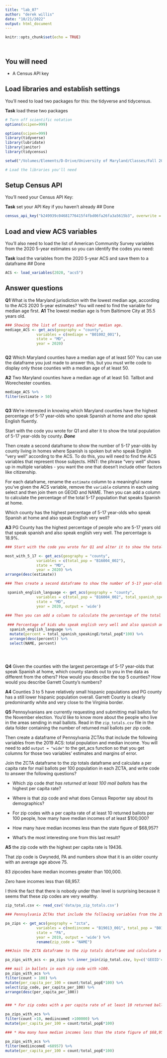 ```yaml
---
title: "lab_07"
author: "derek willis"
date: "10/21/2022"
output: html_document
---
```


```r
knitr::opts_chunk$set(echo = TRUE)




```

## You will need

* A Census API key

## Load libraries and establish settings

You'll need to load two packages for this: the tidyverse and tidycensus.

**Task** load these two packages

```r
# Turn off scientific notation
options(scipen=999)

options(scipen=999)
library(tidyverse)
library(lubridate)
library(janitor)
library(tidycensus)

setwd("/Volumes/Elements/D-Drive/University of Maryland/Classes/Fall 2022/Data Journalism/Github Repository/Data_Journalism_2022_Fall/labs/lab_07/")

# Load the libraries you'll need

```

## Setup Census API

You'll need your Census API Key:

**Task** set your API Key if you haven't already
## Done

```r
census_api_key("b249939c04681776415f4fbd06fa26fa3a5615b3", overwrite = =TRUE)
```

## Load and view ACS variables

You'll also need to load the list of American Community Survey variables from the 2020 5-year estimates so you can identify the codes you need:

**Task** load the variables from the 2020 5-year ACS and save them to a dataframe
## Done
```r

ACS <- load_variables(2020, "acs5")


```

## Answer questions

**Q1** What is the Maryland jurisdiction with the lowest median age, according to the ACS 2020 5-year estimates? You will need to find the variable for median age first.
**A1** The lowest median age is from Baltimore City at 35.5 years old. 

```r

### Showing the list of countys and their median age.
mediage_ACS <- get_acs(geography = "county",
              variables = c(mediage = "B01002_001"),
              state = "MD",
              year = 2020)



```

**Q2** Which Maryland counties have a median age of at least 50? You can use the dataframe you just made to answer this, but you must write code to display only those counties with a median age of at least 50.

**A2** Two Maryland counties have a median age of at least 50. Tallbot and Worechester counties. 

```r

mediage_ACS %>% 
filter(estimate > 50)



```

**Q3** We're interested in knowing which Maryland counties have the highest percentage of 5-17 year-olds who speak Spanish at home and *also* speak English fluently. 

Start with the code you wrote for Q1 and alter it to show the total population of 5-17 year-olds by county. ***Done*** 

Then create a second dataframe to show the number of 5-17 year-olds by county living in homes where Spanish is spoken but who speak English "very well" according to the ACS. 
To do this, you will need to find the ACS variables that represent those subjects. HINT: the phrase "very well" shows up in multiple variables - you want the one that doesn't include other factors like citizenship. 

For each dataframe, rename the `estimate` column to a meaningful name you've given the ACS variable, remove the `variable` columns in each using select and then join them on GEOID and NAME. Then you can add a column to calculate the percentage of the total 5-17 population that speaks Spanish at home.

Which county has the highest percentage of 5-17 year-olds who speak Spanish at home and also speak English very well?

**A3** PG County has the highest percentage of people who are 5-17 years old that speak spanish and also speak english very well. The percentage is 18.9%.

```r
### Start with the code you wrote for Q1 and alter it to show the total population of 5-17 year-olds by county. ###

most_with_5_17 <- get_acs(geography = "county",
              variables = c(total_pop = "B16004_002"),
              state = "MD",
              year = 2020) %>% 
arrange(desc(estimate))

### Then create a second dataframe to show the number of 5-17 year-olds by county living in homes where Spanish is spoken but who speak English "very well" according to the ACS ### 

 spanish_english_language <- get_acs(geography = "county",
              variables = c(total_pop = "B16004_002", total_spanish_speaking="B16004_005" ),
              state = "MD",
              year = 2020, output = 'wide')
        
### Then you can add a column to calculate the percentage of the total 5-17 population that speaks Spanish at home. ####
  
 ### Percentage of kids who speak english very well and also spanish and are between age 5-17.
  spanish_english_language %>% 
  mutate(percent = total_spanish_speakingE/total_popE*100) %>% 
  arrange(desc(percent)) %>% 
  select(NAME, percent)

 
 
```

**Q4** Given the counties with the largest percentage of 5-17 year-olds that speak Spanish at home, which county stands out to you in the data as different from the others? How would you describe the top 5 counties? How would you describe Garrett County's numbers?

**A4** Counties 3 to 5 have relatively small hispanic populations and PG county has a still lower hispanic population overall. Garrett County is clearly predominantly white and very close to the Virginia border. 


**Q5** Pennsylvanians are currently requesting and submitting mail ballots for the November election. You'd like to know more about the people who live in the areas sending in mail ballots. Read in the `zip_totals.csv` file in the data folder containing the number of returned mail ballots per zip code. 

Then create a dataframe of Pennsylvania ZCTAs that include the following variables from the 2019 ACS: total population and median income. You will need to add `output = "wide"` to the get_acs function so that you get columns for those two variables' estimates and margins of error.

Join the ZCTA dataframe to the zip totals dataframe and calculate a per capita rate for mail ballots per 100 population in each ZCTA, and write code to answer the following questions?

* Which zip code *that has returned at least 100 mail ballots* has the highest per capita rate? 
* Where is that zip code and what does Census Reporter say about its demographics? 
* For zip codes with a per capita rate of at least 10 returned ballots per 100 people, how many have median incomes of at least $100,000? 

* How many have median incomes less than the state figure of $68,957? 

* What's the most interesting one from this last result?


**A5** the zip code with the highest per capita rate is 19436.

That zip code is Gwynedd, PA and numbers show that it is an older county with an average age above 75.

83 zipcodes have median incomes greater than 100,000. 

Zero have incomes less than 68,957.

I think the fact that there is nobody under than level is surprising because it seems that these zip codes are very wealthy. 

```r

zip_total.csv <- read_csv('data/pa_zip_totals.csv')

### Pennsylvania ZCTAs that include the following variables from the 2019 ACS: total population,  median income.###

pa_zips <- get_acs(geography = "zcta",
              variables = c(mediincome = "B19013_001", total_pop = "B01003_001"),
              state = "PA",
              year = 2019, output = 'wide') %>% 
              rename(zip_code = "NAME")

###Join the ZCTA dataframe to the zip totals dataframe and calculate a per capita rate for mail ballots per 100 population in each ZCTA,### 

pa_zips_with_acs <- pa_zips %>% inner_join(zip_total.csv, by=c('GEOID'='zip'))

### mail in ballots in each zip code with >100.
pa_zips_with_acs %>% 
filter(count > 100) %>% 
mutate(per_capita_per_100 = count/total_popE*100) %>% 
select(zip_code, per_capita_per_100) %>% 
arrange(desc(per_capita_per_100))


### * For zip codes with a per capita rate of at least 10 returned ballots per 100 people, how many have median incomes of at least $100,000? 

pa_zips_with_acs %>% 
filter(count >10, mediincomeE >100000) %>% 
mutate(per_capita_per_100 = count/total_popE*100)

### * How many have median incomes less than the state figure of $68,957? 

pa_zips_with_acs %>% 
filter(mediincomeE <68957) %>% 
mutate(per_capita_per_100 = count/total_popE*100)


```

